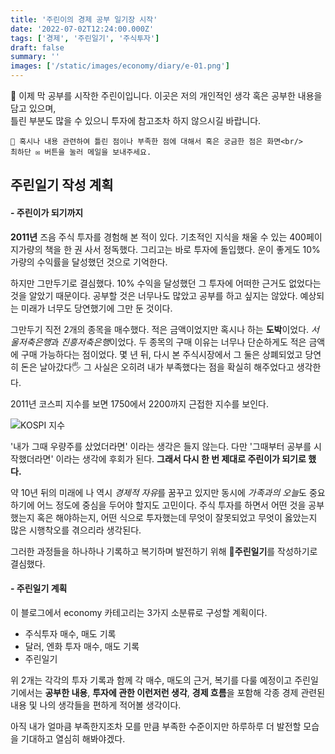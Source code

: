 ```yaml
---
title: '주린이의 경제 공부 일기장 시작'
date: '2022-07-02T12:24:00.000Z'
tags: ['경제', '주린일기', '주식투자']
draft: false
summary: ''
images: ['/static/images/economy/diary/e-01.png']
---
```


<p className='warning'>
    📢 이제 막 공부를 시작한 주린이입니다. 이곳은 저의 개인적인 생각 혹은 공부한 내용을 담고 있으며,<br/>
    틀린 부분도 많을 수 있으니 투자에 참고조차 하지 않으시길 바랍니다.

    📢 혹시나 내용 관련하여 틀린 점이나 부족한 점에 대해서 혹은 궁금한 점은 화면<br/>
    최하단 ✉ 버튼을 눌러 메일을 보내주세요.

</p>

## 주린일기 작성 계획

#### - 주린이가 되기까지

**2011년** 즈음 주식 투자를 경험해 본 적이 있다. 기초적인 지식을 채울 수 있는 400페이지가량의 책을 한 권 사서 정독했다.
그리고는 바로 투자에 돌입했다. 운이 좋게도 10%가량의 수익률을 달성했던 것으로 기억한다.

하지만 그만두기로 결심했다. 10% 수익을 달성했던 그 투자에 어떠한 근거도 없었다는 것을 알았기 때문이다.
공부할 것은 너무나도 많았고 공부를 하고 싶지는 않았다. 예상되는 미래가 너무도 당연했기에 그만 둔 것이다.

그만두기 직전 2개의 종목을 매수했다. 적은 금액이었지만 혹시나 하는 **도박**이었다.
*서울저축은행*과 *진흥저축은행*이었다. 두 종목의 구매 이유는 너무나 단순하게도 적은 금액에 구매 가능하다는 점이었다.
몇 년 뒤, 다시 본 주식시장에서 그 둘은 상폐되었고 당연히 돈은 날아갔다🖐
그 사실은 오히려 내가 부족했다는 점을 확실히 해주었다고 생각한다.

2011년 코스피 지수를 보면 1750에서 2200까지 근접한 지수를 보인다.

![KOSPI 지수](/static/images/economy/diary/e-02.png)

'내가 그때 우량주를 샀었더라면' 이라는 생각은 들지 않는다.
다만 '그때부터 공부를 시작했더라면' 이라는 생각에 후회가 된다.
**그래서 다시 한 번 제대로 주린이가 되기로 했다.**

약 10년 뒤의 미래에 나 역시 *경제적 자유*를 꿈꾸고 있지만 동시에 *가족과의 오늘*도 중요하기에 어느 정도에 중심을 두어야 할지도 고민이다.
주식 투자를 하면서 어떤 것을 공부했는지 혹은 해야하는지, 어떤 식으로 투자했는데 무엇이 잘못되었고 무엇이 옳았는지 많은 시행착오를 겪으리라 생각된다.

그러한 과정들을 하나하나 기록하고 복기하며 발전하기 위해 📖**주린일기**를 작성하기로 결심했다.

#### - 주린일기 계획

이 블로그에서 economy 카테고리는 3가지 소분류로 구성할 계획이다.

-   주식투자 매수, 매도 기록
-   달러, 엔화 투자 매수, 매도 기록
-   주린일기

위 2개는 각각의 투자 기록과 함께 각 매수, 매도의 근거, 복기를 다룰 예정이고
주린일기에서는 **공부한 내용**, **투자에 관한 이런저런 생각**, **경제 흐름**을 포함해 각종 경제 관련된 내용 및 나의 생각들을 편하게 적어볼 생각이다.

아직 내가 얼마큼 부족한지조차 모를 만큼 부족한 수준이지만 하루하루 더 발전할 모습을 기대하고 열심히 해봐야겠다.
